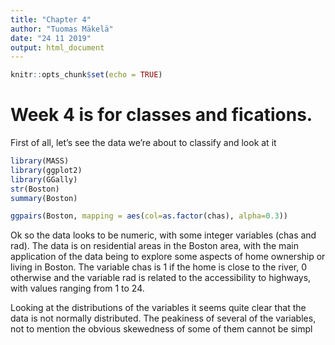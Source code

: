 ```yaml
---
title: "Chapter 4"
author: "Tuomas Mäkelä"
date: "24 11 2019"
output: html_document
---
```


```r
knitr::opts_chunk$set(echo = TRUE)
```

# Week 4 is for classes and fications.

First of all, let's see the data we're about to classify and look at it
```r
library(MASS)
library(ggplot2)
library(GGally)
str(Boston)
summary(Boston)

ggpairs(Boston, mapping = aes(col=as.factor(chas), alpha=0.3))
```

Ok so the data looks to be numeric, with some integer variables (chas and rad). The data is on residential areas in the Boston area, with the main application of the data being to explore some aspects of home ownership or living in Boston. The variable chas is 1 if the home is close to the river, 0 otherwise and the variable rad is related to the accessibility to highways, with values ranging from 1 to 24.

Looking at the distributions of the variables it seems quite clear that the data is not normally distributed. The peakiness of several of the variables, not to mention the obvious skewedness of some of them cannot be simpl